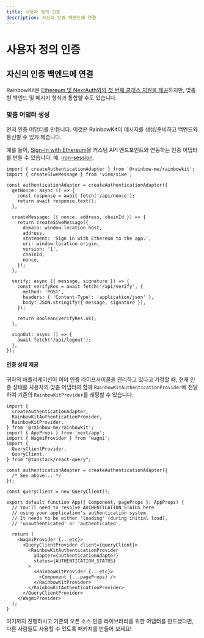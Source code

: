 ```yaml
---
title: 사용자 정의 인증
description: 자신의 인증 백엔드에 연결
---
```


# 사용자 정의 인증

## 자신의 인증 백엔드에 연결

RainbowKit은 [Ethereum 및 NextAuth와의 첫 번째 클래스 지원을 제공](/docs/authentication#set-up-sign-in-with-ethereum-and-nextauth)하지만, 맞춤형 백엔드 및 메시지 형식과 통합할 수도 있습니다.

### 맞춤 어댑터 생성

먼저 인증 어댑터를 만듭니다. 이것은 RainbowKit이 메시지를 생성/준비하고 백엔드와 통신할 수 있게 해줍니다.

예를 들어, [Sign-In with Ethereum](https://login.xyz)을 커스텀 API 엔드포인트와 연동하는 인증 어댑터를 만들 수 있습니다. 예: [iron-session](https://github.com/rainbow-me/rainbowkit/tree/main/examples/with-next-siwe-iron-session).

```tsx
import { createAuthenticationAdapter } from '@rainbow-me/rainbowkit';
import { createSiweMessage } from 'viem/siwe';

const authenticationAdapter = createAuthenticationAdapter({
  getNonce: async () => {
    const response = await fetch('/api/nonce');
    return await response.text();
  },

  createMessage: ({ nonce, address, chainId }) => {
    return createSiweMessage({
      domain: window.location.host,
      address,
      statement: 'Sign in with Ethereum to the app.',
      uri: window.location.origin,
      version: '1',
      chainId,
      nonce,
    });
  },

  verify: async ({ message, signature }) => {
    const verifyRes = await fetch('/api/verify', {
      method: 'POST',
      headers: { 'Content-Type': 'application/json' },
      body: JSON.stringify({ message, signature }),
    });

    return Boolean(verifyRes.ok);
  },

  signOut: async () => {
    await fetch('/api/logout');
  },
});
```

#### 인증 상태 제공

귀하의 애플리케이션이 이미 인증 라이프사이클을 관리하고 있다고 가정할 때, 현재 인증 상태를 사용자의 맞춤 어댑터와 함께 `RainbowKitAuthenticationProvider`에 전달하여 기존의 `RainbowKitProvider`를 래핑할 수 있습니다.

```tsx
import {
  createAuthenticationAdapter,
  RainbowKitAuthenticationProvider,
  RainbowKitProvider,
} from '@rainbow-me/rainbowkit';
import { AppProps } from 'next/app';
import { WagmiProvider } from 'wagmi';
import {
  QueryClientProvider,
  QueryClient,
} from "@tanstack/react-query";

const authenticationAdapter = createAuthenticationAdapter({
  /* See above... */
});

const queryClient = new QueryClient();

export default function App({ Component, pageProps }: AppProps) {
  // You'll need to resolve AUTHENTICATION_STATUS here
  // using your application's authentication system.
  // It needs to be either 'loading' (during initial load),
  // 'unauthenticated' or 'authenticated'.

  return (
    <WagmiProvider {...etc}>
      <QueryClientProvider client={queryClient}>
        <RainbowKitAuthenticationProvider
          adapter={authenticationAdapter}
          status={AUTHENTICATION_STATUS}
        >
          <RainbowKitProvider {...etc}>
            <Component {...pageProps} />
          </RainbowKitProvider>
        </RainbowKitAuthenticationProvider>
      </QueryClientProvider>
    </WagmiProvider>
  );
}
```

여기까지 진행하시고 기존의 오픈 소스 인증 라이브러리를 위한 어댑터를 만드셨다면, 다른 사람들도 사용할 수 있도록 패키지를 만들어 보세요!
